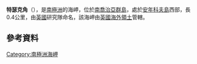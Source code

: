 {{coord|54|29|S|37|7|W|display=title}}

'''特瑟克角'''（{{lang-en|Tussock Island}}），是[[南極洲|南極洲]]的海岬，位於[[南喬治亞群島|南喬治亞群島]]，處於[[安年科夫島|安年科夫島]]西部，長0.4公里，由[[英國|英國]]研究隊命名，該海岬由[[英國海外領土|英國海外領土]]管轄。

==參考資料==
{{usgs-gazetteer}}

{{Antarctica-geo-stub}}
[[Category:南極洲海岬|Category:南極洲海岬]]